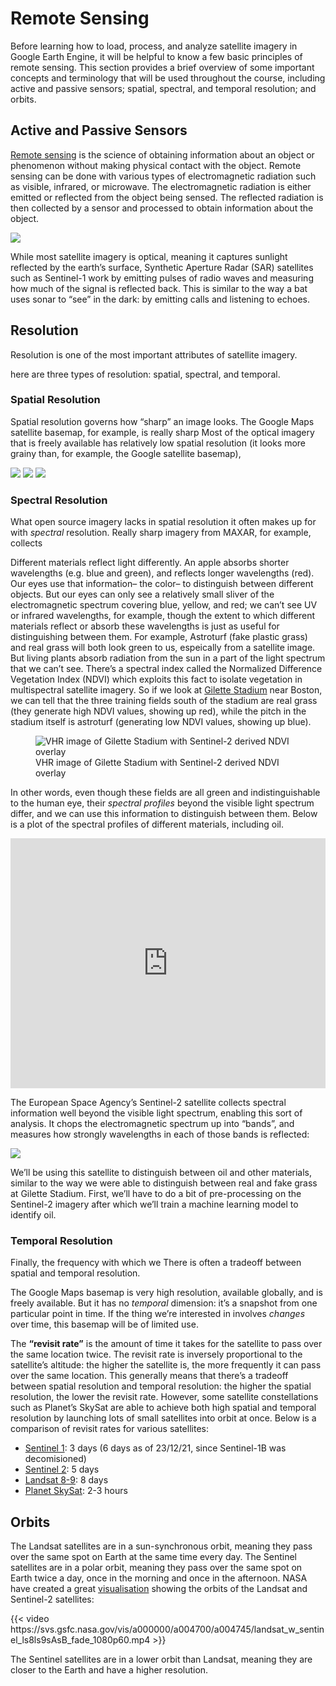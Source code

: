 # Remote Sensing 

Before learning how to load, process, and analyze satellite imagery in Google Earth Engine, it will be helpful to know a few basic principles of remote sensing. This section provides a brief overview of some important concepts and terminology that will be used throughout the course, including active and passive sensors; spatial, spectral, and temporal resolution; and orbits.

## Active and Passive Sensors

[Remote sensing](https://www.sciencedirect.com/topics/medicine-and-dentistry/remote-sensing) is the science of obtaining information about an object or phenomenon without making physical contact with the object. Remote sensing can be done with various types of electromagnetic radiation such as visible, infrared, or microwave. The electromagnetic radiation is either emitted or reflected from the object being sensed. The reflected radiation is then collected by a sensor and processed to obtain information about the object.

![](./images/diagram.png)


While most satellite imagery is optical, meaning it captures sunlight reflected by the earth’s surface, Synthetic Aperture Radar (SAR) satellites such as Sentinel-1 work by emitting pulses of radio waves and measuring how much of the signal is reflected back. This is similar to the way a bat uses sonar to “see” in the dark: by emitting calls and listening to echoes.

## Resolution

Resolution is one of the most important attributes of satellite imagery. 

here are three types of resolution: spatial, spectral, and temporal.

### Spatial Resolution 
Spatial resolution governs how "sharp" an image looks. The Google Maps satellite basemap, for example, is really sharp 
Most of the optical imagery that is freely available has relatively low spatial resolution (it looks more grainy than, for example, the Google satellite basemap), 

![](./images/Landsat.png)
![](./images/Sentinel2.png)
![](./images/Maxar.png)

### Spectral Resolution 

What open source imagery lacks in spatial resolution it often makes up for with *spectral* resolution. Really sharp imagery from MAXAR, for example, collects 

Different materials reflect light differently. An apple absorbs shorter wavelengths (e.g. blue and green), and reflects longer wavelengths (red). Our eyes use that information-- the color-- to distinguish between different objects. But our eyes can only see a relatively small sliver of the electromagnetic spectrum covering blue, yellow, and red; we can't see UV or infrared wavelengths, for example, though the extent to which different materials reflect or absorb these wavelengths is just as useful for distinguishing between them. For example, Astroturf (fake plastic grass) and real grass will both look green to us, espeically from a satellite image. But living plants absorb radiation from the sun in a part of the light spectrum that we can't see. There's a spectral index called the Normalized Difference Vegetation Index (NDVI) which exploits this fact to isolate vegetation in multispectral satellite imagery. So if we look at [Gilette Stadium](https://en.wikipedia.org/wiki/Gillette_Stadium) near Boston, we can tell that the three training fields south of the stadium are real grass (they generate high NDVI values, showing up red), while the pitch in the stadium itself is astroturf (generating low NDVI values, showing up blue).

![VHR image of Gilette Stadium with Sentinel-2 derived NDVI overlay](images/NDVI.jpg)

In other words, even though these fields are all green and indistinguishable to the human eye, their *spectral profiles* beyond the visible light spectrum differ, and we can use this information to distinguish between them. Below is a plot of the spectral profiles of different materials, including oil.

<iframe title="Spectral Profiles of Different Materials" aria-label="Interactive line chart" id="datawrapper-chart-b1kcX" src="https://datawrapper.dwcdn.net/b1kcX/3/" scrolling="no" frameborder="0" style="width: 0; min-width: 100% !important; border: none;" height="400"></iframe><script type="text/javascript">!function(){"use strict";window.addEventListener("message",(function(e){if(void 0!==e.data["datawrapper-height"]){var t=document.querySelectorAll("iframe");for(var a in e.data["datawrapper-height"])for(var r=0;r<t.length;r++){if(t[r].contentWindow===e.source)t[r].style.height=e.data["datawrapper-height"][a]+"px"}}}))}();
</script>

The European Space Agency's Sentinel-2 satellite collects spectral information well beyond the visible light spectrum, enabling this sort of analysis. It chops the electromagnetic spectrum up into "bands", and measures how strongly wavelengths in each of those bands is reflected:

![](images/S2_bands.png)

We'll be using this satellite to distinguish between oil and other materials, similar to the way we were able to distinguish between real and fake grass at Gilette Stadium. First, we'll have to do a bit of pre-processing on the Sentinel-2 imagery after which we'll train a machine learning model to identify oil. 

### Temporal Resolution 

Finally, the frequency with which we 
There is often a tradeoff between spatial and temporal resolution. 

The Google Maps basemap is very high resolution, available globally, and is freely available. But it has no *temporal* dimension: it's a snapshot from one particular point in time. If the thing we're interested in involves *changes* over time, this basemap will be of limited use. 

The **"revisit rate"** is the amount of time it takes for the satellite to pass over the same location twice. The revisit rate is inversely proportional to the satellite's altitude: the higher the satellite is, the more frequently it can pass over the same location. This generally means that there's a tradeoff between spatial resolution and temporal resolution: the higher the spatial resolution, the lower the revisit rate. However, some satellite constellations such as Planet's SkySat are able to achieve both high spatial and temporal resolution by launching lots of small satellites into orbit at once. Below is a comparison of revisit rates for various satellites:

* [Sentinel 1](https://sentinels.copernicus.eu/web/sentinel/user-guides/sentinel-1-sar/revisit-and-coverage): 3 days (6 days as of 23/12/21, since Sentinel-1B was decomisioned)
* [Sentinel 2](https://sentinel.esa.int/web/sentinel/missions/sentinel-2): 5 days 
* [Landsat 8-9](https://landsat.gsfc.nasa.gov/satellites/landsat-9/#:~:text=Landsat%209%20replaces%20Landsat%207,for%20Landsat%208%20%2B%20Landsat%207.): 8 days 
* [Planet SkySat](https://www.planet.com/pulse/12x-rapid-revisit-announcement/): 2-3 hours 


## Orbits

The Landsat satellites are in a sun-synchronous orbit, meaning they pass over the same spot on Earth at the same time every day. The Sentinel satellites are in a polar orbit, meaning they pass over the same spot on Earth twice a day, once in the morning and once in the afternoon. NASA have created a great [visualisation](https://svs.gsfc.nasa.gov/4745) showing the orbits of the Landsat and Sentinel-2 satellites:

{{< video https://svs.gsfc.nasa.gov/vis/a000000/a004700/a004745/landsat_w_sentinel_ls8ls9sAsB_fade_1080p60.mp4 >}}

The Sentinel satellites are in a lower orbit than Landsat, meaning they are closer to the Earth and have a higher resolution. 

